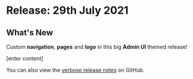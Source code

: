 
# Release: 29th July 2021

## What's New

Custom **navigation**, **pages** and **logo** in this big **Admin UI** themed release! <Emoji symbol="🎛️" alt="Control knobs" />

[enter content]

You can also view the [verbose release notes](https://github.com/keystonejs/keystone/releases/tag/2021-07-29) on GitHub.

